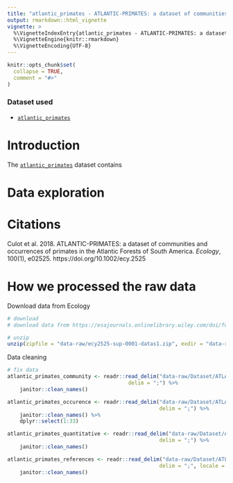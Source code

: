 ```yaml
---
title: "atlantic_primates - ATLANTIC-PRIMATES: a dataset of communities and occurrences of primates in the Atlantic Forests of South America"
output: rmarkdown::html_vignette
vignette: >
  %\VignetteIndexEntry{atlantic_primates - ATLANTIC-PRIMATES: a dataset of communities and occurrences of primates in the Atlantic Forests of South America}
  %\VignetteEngine{knitr::rmarkdown}
  %\VignetteEncoding{UTF-8}
---
```


```r
knitr::opts_chunk$set(
  collapse = TRUE,
  comment = "#>"
)
```

### Dataset used

- [`atlantic_primates`](https://mauriciovancine.github.io/atlanticr/reference/atlantic_primates.html)

# Introduction

The [`atlantic_primates`](https://mauriciovancine.github.io/atlanticr/reference/atlantic_primates.html) dataset contains 

# Data exploration

# Citations

Culot et al. 2018. ATLANTIC-PRIMATES: a dataset of communities and occurrences of primates in the Atlantic Forests of South America. *Ecology*, 100(1), e02525. https://doi.org/10.1002/ecy.2525

# How we processed the raw data

Download data from Ecology

```r
# download
# download data from https://esajournals.onlinelibrary.wiley.com/doi/full/10.1002/ecy.2785

# unzip
unzip(zipfile = "data-raw/ecy2525-sup-0001-datas1.zip", exdir = "data-raw")
```

Data cleaning
```r
# fix data
atlantic_primates_community <- readr::read_delim("data-raw/Dataset/ATLANTIC-PR_Community.csv",
                                       delim = ";") %>%
    janitor::clean_names()

atlantic_primates_occurence <- readr::read_delim("data-raw/Dataset/ATLANTIC-PR_Occurrence.csv",
                                                 delim = ";") %>%
    janitor::clean_names() %>%
    dplyr::select(1:33)

atlantic_primates_quantitative <- readr::read_delim("data-raw/Dataset/ATLANTIC-PR_Quantitative.csv",
                                                 delim = ";") %>%
    janitor::clean_names()

atlantic_primates_references <- readr::read_delim("data-raw/Dataset/ATLANTIC-PR_References.csv",
                                                 delim = ";", locale = readr::locale(encoding = "latin1")) %>%
    janitor::clean_names()
```
